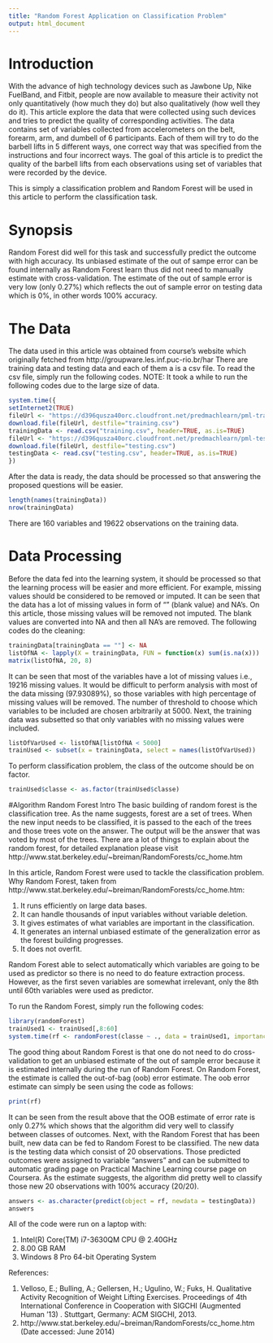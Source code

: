 ```yaml
---
title: "Random Forest Application on Classification Problem"
output: html_document
---
```


# Introduction
With the advance of high technology devices such as Jawbone Up, Nike FuelBand, and Fitbit, people are now available to measure their activity not only quantitatively (how much they do) but also qualitatively (how well they do it). This article explore the data that were collected using such devices and tries to predict the quality of corresponding activities. The data contains set of variables collected from accelerometers on the belt, forearm, arm, and dumbell of 6 participants. Each of them will try to do the barbell lifts in 5 different ways, one correct way that was specified from the instructions and four incorrect ways. The goal of this article is to predict the quality of the barbell lifts from  each observations using set of variables that were recorded by the device.

This is simply a classification problem and Random Forest will be used in this article to perform the classification task. 

# Synopsis
Random Forest did well for this task and successfully predict the outcome with high accuracy. Its unbiased estimate of the out of sampe error can be found internally as Random Forest learn thus did not need to manually estimate with cross-validation. The estimate of the out of sample error is very low (only 0.27%) which reflects the out of sample error on testing data which is 0%, in other words 100% accuracy.


# The Data
The data used in this article was obtained from course's website which originally fetched from http://groupware.les.inf.puc-rio.br/har
There are training data and testing data and each of them a is a csv file. To read the csv file, simply run the following codes. NOTE: It took a while to run the following codes due to the large size of data.

```r
system.time({
setInternet2(TRUE)
fileUrl <- "https://d396qusza40orc.cloudfront.net/predmachlearn/pml-training.csv"
download.file(fileUrl, destfile="training.csv")
trainingData <- read.csv("training.csv", header=TRUE, as.is=TRUE)
fileUrl <- "https://d396qusza40orc.cloudfront.net/predmachlearn/pml-testing.csv"
download.file(fileUrl, destfile="testing.csv")
testingData <- read.csv("testing.csv", header=TRUE, as.is=TRUE)
})
```

After the data is ready, the data should be processed so that answering the proposed questions will be easier. 
```r
length(names(trainingData))
nrow(trainingData)
```

There are 160 variables and 19622 observations on the training data.

# Data Processing
Before the data fed into the learning system, it should be processed so that the learning process will be easier and more efficient. For example, missing values should be considered to be removed or imputed. It can be seen that the data has a lot of missing values in form of "" (blank value) and NA's. On this article, those missing values will be removed not imputed. The blank values are converted into NA and then all NA's are removed. The following codes do the cleaning:

```r
trainingData[trainingData == ""] <- NA
listOfNA <- lapply(X = trainingData, FUN = function(x) sum(is.na(x)))
matrix(listOfNA, 20, 8)
```

It can be seen that most of the variables have a lot of missing values i.e., 19216 missing values.
It would be difficult to perform analysis with most of the data missing (97.93089%), so those variables with 
high percentage of missing values will be removed. The number of threshold to choose which variables to be included are chosen arbitrarily at 5000. Next, the training data was subsetted so that only variables with no missing values were included. 

```r
listOfVarUsed <- listOfNA[listOfNA < 5000]
trainUsed <- subset(x = trainingData, select = names(listOfVarUsed))
```

To perform classification problem, the class of the outcome should be on factor.
```r
trainUsed$classe <- as.factor(trainUsed$classe)
```

#Algorithm
Random Forest Intro
The basic building of random forest is the classification tree. As the name suggests, forest are a set of trees. When the new input needs to be classified, it is passed to the each of the trees and those trees vote on the answer. The output will be the answer that was voted by most of the trees. There are a lot of things to explain about the random forest, for detailed explanation please visit http://www.stat.berkeley.edu/~breiman/RandomForests/cc_home.htm

In this article, Random Forest were used to tackle the classification problem. 
Why Random Forest, taken from http://www.stat.berkeley.edu/~breiman/RandomForests/cc_home.htm:

1. It runs efficiently on large data bases. 
2. It can handle thousands of input variables without variable deletion.
3. It gives estimates of what variables are important in the classification.
4. It generates an internal unbiased estimate of the generalization error as the forest building progresses.
5. It does not overfit.

Random Forest able to select automatically which variables are going to be used as predictor so there is no need to do feature extraction process. However, as the first seven variables are somewhat irrelevant, only the 8th until 60th variables were used as predictor.

To run the Random Forest, simply run the following codes:
```r
library(randomForest)
trainUsed1 <- trainUsed[,8:60]
system.time(rf <- randomForest(classe ~ ., data = trainUsed1, importance = TRUE, proximity = TRUE))
```


The good thing about Random Forest is that one do not need to do cross-validation to get an unbiased estimate of the out of sample error because it is estimated internally during the run of Random Forest. On Random Forest, the estimate is called the out-of-bag (oob) error estimate. The oob error estimate can simply be seen using the code as follows:

```r
print(rf)
```

It can be seen from the result above that the OOB estimate of error rate is only 0.27% which shows that the algorithm did very well to classify between classes of outcomes. Next, with the Random Forest that has been built, new data can be fed to Random Forest to be classified. The new data is the testing data which consist of 20 observations. Those predicted outcomes were assigned to variable "answers" and can be submitted to automatic grading page on Practical Machine Learning course page on Coursera. As the estimate suggests, the algorithm did pretty well to classify those new 20 observations with 100% accuracy (20/20).

```r
answers <- as.character(predict(object = rf, newdata = testingData))
answers
```

All of the code were run on a laptop with:

1. Intel(R) Core(TM) i7-3630QM CPU @ 2.40GHz
2. 8.00 GB RAM
3. Windows 8 Pro 64-bit Operating System

References:

1. Velloso, E.; Bulling, A.; Gellersen, H.; Ugulino, W.; Fuks, H. Qualitative Activity Recognition of Weight Lifting Exercises. Proceedings of 4th International Conference in Cooperation with SIGCHI (Augmented Human '13) . Stuttgart, Germany: ACM SIGCHI, 2013.
2. http://www.stat.berkeley.edu/~breiman/RandomForests/cc_home.htm (Date accessed: June 2014)
